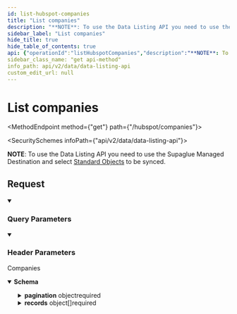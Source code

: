 ```yaml
---
id: list-hubspot-companies
title: "List companies"
description: "**NOTE**: To use the Data Listing API you need to use the Supaglue Managed Destination and select [Standard Objects](https://docs.supaglue.com/next/platform/objects/overview#configuration) to be synced."
sidebar_label: "List companies"
hide_title: true
hide_table_of_contents: true
api: {"operationId":"listHubspotCompanies","description":"**NOTE**: To use the Data Listing API you need to use the Supaglue Managed Destination and select [Standard Objects](https://docs.supaglue.com/next/platform/objects/overview#configuration) to be synced.\n","tags":["Hubspot"],"security":[{"x-api-key":[]}],"parameters":[{"name":"modified_after","in":"query","schema":{"type":"string","format":"date-time","example":"2023-02-23T00:00:00.000Z"},"description":"If provided, will only return objects modified after this datetime"},{"name":"page_size","in":"query","schema":{"type":"string","example":"123"},"description":"Number of results to return per page. (Max: 1000)"},{"name":"cursor","in":"query","schema":{"type":"string","example":"cD0yMDIxLTAxLTA2KzAzJTNBMjQlM0E1My40MzQzMjYlMkIwMCUzQTAw"},"description":"The pagination cursor value"},{"name":"x-customer-id","in":"header","schema":{"type":"string","example":"my-customer-1"},"description":"The customer ID that uniquely identifies the customer in your application","required":true}],"responses":{"200":{"description":"Companies","content":{"application/json":{"schema":{"type":"object","properties":{"pagination":{"type":"object","properties":{"next":{"type":"string","nullable":true,"example":"eyJpZCI6IjQyNTc5ZjczLTg1MjQtNDU3MC05YjY3LWVjYmQ3MDJjNmIxNCIsInJldmVyc2UiOmZhbHNlfQ=="},"previous":{"type":"string","nullable":true,"example":"eyJpZCI6IjBjZDhmYmZkLWU5NmQtNDEwZC05ZjQxLWIwMjU1YjdmNGI4NyIsInJldmVyc2UiOnRydWV9"},"total_count":{"type":"number","example":100}},"required":["next","previous"],"title":"pagination"},"records":{"type":"array","items":{"type":"object","properties":{"id":{"type":"string","example":"101","description":"the unique identifier for the company. This field is set automatically and cannot be edited. This can be used when updating companies through importing or through API."},"description":{"type":"string","nullable":true,"example":"Open-source developer platform for customer-facing integrations","description":"a short statement about the company's mission and goals."},"city":{"type":"string","nullable":true,"example":"San Francisco","description":"the city where the company is located."},"country":{"type":"string","nullable":true,"example":"United States","description":"the country where the company is located."},"zip":{"type":"string","nullable":true,"example":"94025","description":"postal or zip code for the company."},"state":{"type":"string","nullable":true,"example":"CA","description":"the state or region where the company is located."},"address":{"type":"string","nullable":true,"example":"525 Brannan St","description":"the street address of the company."},"phone":{"type":"string","nullable":true,"example":"(650) 450-8810","description":"the company's primary phone number."},"industry":{"type":"string","nullable":true,"example":"COMPUTER SOFTWARE","description":"the type of business the company performs. By default, this property has approximately 150 pre-defined options to select from. These options cannot be deleted, as they are used by HubSpot Insights, but you can add new custom options to meet your needs."},"name":{"type":"string","nullable":true,"example":"Supaglue","description":"the name of the company."},"numberofemployees":{"type":"string","nullable":true,"example":"3000","description":"total number of people who work for the company."},"hubspot_owner_id":{"type":"string","nullable":true,"example":"101","description":"the HubSpot user that the company is assigned to. You can assign additional users to a company record by creating a custom HubSpot user property."},"domain":{"type":"string","nullable":true,"example":"uos.com.sg","description":"the company's website domain. HubSpot Insights uses this domain to provide you with basic information about the company. Every property marked with an asterisk (*) can be populated automatically by HubSpot Insights once the domain name is populated."},"website":{"type":"string","nullable":true,"example":"http://www.uos.com.sg","description":"the company's web address. Filling in this property will also fill in Company domain name."},"is_deleted":{"type":"boolean","example":false,"description":""},"createdate":{"type":"string","format":"date-time","example":"2023-08-01T20:58:17.725Z","description":"the date the company was added to your account."},"notes_last_updated":{"type":"string","format":"date-time","example":"2023-08-01T20:58:17.725Z","description":"the last date and time a note, call, tracked and logged sales email, meeting, LinkedIn/SMS/WhatsApp message, task, or chat was logged on the company record. This is set automatically by HubSpot based on the most recent date/time set for an activity. For example, if a user logs a call and indicates that it occurred the day before, the Last activity date property will show yesterday's date."},"raw_data":{"type":"object","description":"The raw data returned by the provider.","additionalProperties":true}},"required":["id","description","hubspot_owner_id","city","country","zip","state","address","phone","fax","industry","name","numberofemployees","website","domain","is_deleted","createdate","notes_last_updated","raw_data"],"title":"hubspot_company"}}},"required":["pagination","records"]}}}}},"method":"get","path":"/hubspot/companies","servers":[{"url":"https://api.supaglue.io/data/v2","description":"Supaglue API"}],"securitySchemes":{"x-api-key":{"type":"apiKey","name":"x-api-key","in":"header","description":"API key to allow developers to access the API"}},"info":{"version":"0.13.13","title":"Data Listing API","contact":{"name":"Supaglue","email":"docs@supaglue.com","url":"https://supaglue.com"},"description":"#### Introduction\n\nWelcome to the Provider API documentation for Data Listing. You can use this API to list standard and custom objects to sync them from Supaglue to your database.\n\n:::info\n**NOTE**: To use the Data Listing API you need to use the Supaglue Managed Destination and select [Standard Objects](https://docs.supaglue.com/next/platform/objects/overview#configuration) to be synced.\n:::\n\n[![Run in Postman](https://run.pstmn.io/button.svg)](https://www.postman.com/supaglue/workspace/supaglue-public/overview)\n\n#### Base API URL\n```\nhttps://api.supaglue.io/data/v2\n```\n"},"postman":{"name":"List companies","description":{"content":"**NOTE**: To use the Data Listing API you need to use the Supaglue Managed Destination and select [Standard Objects](https://docs.supaglue.com/next/platform/objects/overview#configuration) to be synced.\n","type":"text/plain"},"url":{"path":["hubspot","companies"],"host":["{{baseUrl}}"],"query":[{"disabled":false,"description":{"content":"If provided, will only return objects modified after this datetime","type":"text/plain"},"key":"modified_after","value":""},{"disabled":false,"description":{"content":"Number of results to return per page. (Max: 1000)","type":"text/plain"},"key":"page_size","value":""},{"disabled":false,"description":{"content":"The pagination cursor value","type":"text/plain"},"key":"cursor","value":""}],"variable":[]},"header":[{"disabled":false,"description":{"content":"(Required) The customer ID that uniquely identifies the customer in your application","type":"text/plain"},"key":"x-customer-id","value":""},{"key":"Accept","value":"application/json"}],"method":"GET","auth":{"type":"apikey","apikey":[{"type":"any","value":"x-api-key","key":"key"},{"type":"any","value":"<API Key>","key":"value"},{"type":"any","value":"header","key":"in"}]}}}
sidebar_class_name: "get api-method"
info_path: api/v2/data/data-listing-api
custom_edit_url: null
---
```



<h1 className={"openapi__heading"}>List companies</h1>

<MethodEndpoint method={"get"} path={"/hubspot/companies"}></MethodEndpoint>

<SecuritySchemes infoPath={"api/v2/data/data-listing-api"}></SecuritySchemes>



**NOTE**: To use the Data Listing API you need to use the Supaglue Managed Destination and select [Standard Objects](https://docs.supaglue.com/next/platform/objects/overview#configuration) to be synced.


## Request

<details style={{"marginBottom":"1rem"}} className={"openapi-markdown__details"} data-collapsed={false} open={true}><summary style={{}}><h3 className={"openapi-markdown__details-summary-header-params"}>Query Parameters</h3></summary><div><ul><ParamsItem className={"paramsItem"} param={{"name":"modified_after","in":"query","schema":{"type":"string","format":"date-time","example":"2023-02-23T00:00:00.000Z"},"description":"If provided, will only return objects modified after this datetime"}}></ParamsItem><ParamsItem className={"paramsItem"} param={{"name":"page_size","in":"query","schema":{"type":"string","example":"123"},"description":"Number of results to return per page. (Max: 1000)"}}></ParamsItem><ParamsItem className={"paramsItem"} param={{"name":"cursor","in":"query","schema":{"type":"string","example":"cD0yMDIxLTAxLTA2KzAzJTNBMjQlM0E1My40MzQzMjYlMkIwMCUzQTAw"},"description":"The pagination cursor value"}}></ParamsItem></ul></div></details><details style={{"marginBottom":"1rem"}} className={"openapi-markdown__details"} data-collapsed={false} open={true}><summary style={{}}><h3 className={"openapi-markdown__details-summary-header-params"}>Header Parameters</h3></summary><div><ul><ParamsItem className={"paramsItem"} param={{"name":"x-customer-id","in":"header","schema":{"type":"string","example":"my-customer-1"},"description":"The customer ID that uniquely identifies the customer in your application","required":true}}></ParamsItem></ul></div></details><div><div><ApiTabs><TabItem label={"200"} value={"200"}><div>

Companies

</div><div><MimeTabs className={"openapi-tabs__mime"} schemaType={"response"}><TabItem label={"application/json"} value={"application/json"}><SchemaTabs className={"openapi-tabs__schema"}><TabItem label={"Schema"} value={"Schema"}><details style={{}} className={"openapi-markdown__details response"} data-collapsed={false} open={true}><summary style={{}} className={"openapi-markdown__details-summary-response"}><strong>Schema</strong></summary><div style={{"textAlign":"left","marginLeft":"1rem"}}></div><ul style={{"marginLeft":"1rem"}}><SchemaItem collapsible={true} className={"schemaItem"}><details style={{}} className={"openapi-markdown__details"}><summary style={{}}><span className={"openapi-schema__container"}><strong className={"openapi-schema__property"}>pagination</strong><span className={"openapi-schema__name"}> object</span><span className={"openapi-schema__divider"}></span><span className={"openapi-schema__required"}>required</span></span></summary><div style={{"marginLeft":"1rem"}}><SchemaItem collapsible={false} name={"next"} required={true} schemaName={"string"} qualifierMessage={undefined} schema={{"type":"string","nullable":true,"example":"eyJpZCI6IjQyNTc5ZjczLTg1MjQtNDU3MC05YjY3LWVjYmQ3MDJjNmIxNCIsInJldmVyc2UiOmZhbHNlfQ=="}}></SchemaItem><SchemaItem collapsible={false} name={"previous"} required={true} schemaName={"string"} qualifierMessage={undefined} schema={{"type":"string","nullable":true,"example":"eyJpZCI6IjBjZDhmYmZkLWU5NmQtNDEwZC05ZjQxLWIwMjU1YjdmNGI4NyIsInJldmVyc2UiOnRydWV9"}}></SchemaItem><SchemaItem collapsible={false} name={"total_count"} required={false} schemaName={"number"} qualifierMessage={undefined} schema={{"type":"number","example":100}}></SchemaItem></div></details></SchemaItem><SchemaItem collapsible={true} className={"schemaItem"}><details style={{}} className={"openapi-markdown__details"}><summary style={{}}><span className={"openapi-schema__container"}><strong className={"openapi-schema__property"}>records</strong><span className={"openapi-schema__name"}> object[]</span><span className={"openapi-schema__divider"}></span><span className={"openapi-schema__required"}>required</span></span></summary><div style={{"marginLeft":"1rem"}}><li><div style={{"fontSize":"var(--ifm-code-font-size)","opacity":"0.6","marginLeft":"-.5rem","paddingBottom":".5rem"}}>Array [</div></li><SchemaItem collapsible={false} name={"id"} required={true} schemaName={"string"} qualifierMessage={undefined} schema={{"type":"string","example":"101","description":"the unique identifier for the company. This field is set automatically and cannot be edited. This can be used when updating companies through importing or through API."}}></SchemaItem><SchemaItem collapsible={false} name={"description"} required={true} schemaName={"string"} qualifierMessage={undefined} schema={{"type":"string","nullable":true,"example":"Open-source developer platform for customer-facing integrations","description":"a short statement about the company's mission and goals."}}></SchemaItem><SchemaItem collapsible={false} name={"city"} required={true} schemaName={"string"} qualifierMessage={undefined} schema={{"type":"string","nullable":true,"example":"San Francisco","description":"the city where the company is located."}}></SchemaItem><SchemaItem collapsible={false} name={"country"} required={true} schemaName={"string"} qualifierMessage={undefined} schema={{"type":"string","nullable":true,"example":"United States","description":"the country where the company is located."}}></SchemaItem><SchemaItem collapsible={false} name={"zip"} required={true} schemaName={"string"} qualifierMessage={undefined} schema={{"type":"string","nullable":true,"example":"94025","description":"postal or zip code for the company."}}></SchemaItem><SchemaItem collapsible={false} name={"state"} required={true} schemaName={"string"} qualifierMessage={undefined} schema={{"type":"string","nullable":true,"example":"CA","description":"the state or region where the company is located."}}></SchemaItem><SchemaItem collapsible={false} name={"address"} required={true} schemaName={"string"} qualifierMessage={undefined} schema={{"type":"string","nullable":true,"example":"525 Brannan St","description":"the street address of the company."}}></SchemaItem><SchemaItem collapsible={false} name={"phone"} required={true} schemaName={"string"} qualifierMessage={undefined} schema={{"type":"string","nullable":true,"example":"(650) 450-8810","description":"the company's primary phone number."}}></SchemaItem><SchemaItem collapsible={false} name={"industry"} required={true} schemaName={"string"} qualifierMessage={undefined} schema={{"type":"string","nullable":true,"example":"COMPUTER SOFTWARE","description":"the type of business the company performs. By default, this property has approximately 150 pre-defined options to select from. These options cannot be deleted, as they are used by HubSpot Insights, but you can add new custom options to meet your needs."}}></SchemaItem><SchemaItem collapsible={false} name={"name"} required={true} schemaName={"string"} qualifierMessage={undefined} schema={{"type":"string","nullable":true,"example":"Supaglue","description":"the name of the company."}}></SchemaItem><SchemaItem collapsible={false} name={"numberofemployees"} required={true} schemaName={"string"} qualifierMessage={undefined} schema={{"type":"string","nullable":true,"example":"3000","description":"total number of people who work for the company."}}></SchemaItem><SchemaItem collapsible={false} name={"hubspot_owner_id"} required={true} schemaName={"string"} qualifierMessage={undefined} schema={{"type":"string","nullable":true,"example":"101","description":"the HubSpot user that the company is assigned to. You can assign additional users to a company record by creating a custom HubSpot user property."}}></SchemaItem><SchemaItem collapsible={false} name={"domain"} required={true} schemaName={"string"} qualifierMessage={undefined} schema={{"type":"string","nullable":true,"example":"uos.com.sg","description":"the company's website domain. HubSpot Insights uses this domain to provide you with basic information about the company. Every property marked with an asterisk (*) can be populated automatically by HubSpot Insights once the domain name is populated."}}></SchemaItem><SchemaItem collapsible={false} name={"website"} required={true} schemaName={"string"} qualifierMessage={undefined} schema={{"type":"string","nullable":true,"example":"http://www.uos.com.sg","description":"the company's web address. Filling in this property will also fill in Company domain name."}}></SchemaItem><SchemaItem collapsible={false} name={"is_deleted"} required={true} schemaName={"boolean"} qualifierMessage={undefined} schema={{"type":"boolean","example":false,"description":""}}></SchemaItem><SchemaItem collapsible={false} name={"createdate"} required={true} schemaName={"date-time"} qualifierMessage={undefined} schema={{"type":"string","format":"date-time","example":"2023-08-01T20:58:17.725Z","description":"the date the company was added to your account."}}></SchemaItem><SchemaItem collapsible={false} name={"notes_last_updated"} required={true} schemaName={"date-time"} qualifierMessage={undefined} schema={{"type":"string","format":"date-time","example":"2023-08-01T20:58:17.725Z","description":"the last date and time a note, call, tracked and logged sales email, meeting, LinkedIn/SMS/WhatsApp message, task, or chat was logged on the company record. This is set automatically by HubSpot based on the most recent date/time set for an activity. For example, if a user logs a call and indicates that it occurred the day before, the Last activity date property will show yesterday's date."}}></SchemaItem><SchemaItem collapsible={true} className={"schemaItem"}><details style={{}} className={"openapi-markdown__details"}><summary style={{}}><span className={"openapi-schema__container"}><strong className={"openapi-schema__property"}>raw_data</strong><span className={"openapi-schema__name"}> object</span><span className={"openapi-schema__divider"}></span><span className={"openapi-schema__required"}>required</span></span></summary><div style={{"marginLeft":"1rem"}}><div style={{"marginTop":".5rem","marginBottom":".5rem"}}>

The raw data returned by the provider.

</div><SchemaItem name={"property name*"} required={false} schemaName={"any"} qualifierMessage={undefined} schema={{"type":"object","description":"The raw data returned by the provider.","additionalProperties":true}} collapsible={false} discriminator={false}></SchemaItem></div></details></SchemaItem><li><div style={{"fontSize":"var(--ifm-code-font-size)","opacity":"0.6","marginLeft":"-.5rem"}}>]</div></li></div></details></SchemaItem></ul></details></TabItem><TabItem label={"Example (from schema)"} value={"Example (from schema)"}><ResponseSamples responseExample={"{\n  \"pagination\": {\n    \"next\": \"eyJpZCI6IjQyNTc5ZjczLTg1MjQtNDU3MC05YjY3LWVjYmQ3MDJjNmIxNCIsInJldmVyc2UiOmZhbHNlfQ==\",\n    \"previous\": \"eyJpZCI6IjBjZDhmYmZkLWU5NmQtNDEwZC05ZjQxLWIwMjU1YjdmNGI4NyIsInJldmVyc2UiOnRydWV9\",\n    \"total_count\": 100\n  },\n  \"records\": [\n    {\n      \"id\": \"101\",\n      \"description\": \"Open-source developer platform for customer-facing integrations\",\n      \"city\": \"San Francisco\",\n      \"country\": \"United States\",\n      \"zip\": \"94025\",\n      \"state\": \"CA\",\n      \"address\": \"525 Brannan St\",\n      \"phone\": \"(650) 450-8810\",\n      \"industry\": \"COMPUTER SOFTWARE\",\n      \"name\": \"Supaglue\",\n      \"numberofemployees\": \"3000\",\n      \"hubspot_owner_id\": \"101\",\n      \"domain\": \"uos.com.sg\",\n      \"website\": \"http://www.uos.com.sg\",\n      \"is_deleted\": false,\n      \"createdate\": \"2023-08-01T20:58:17.725Z\",\n      \"notes_last_updated\": \"2023-08-01T20:58:17.725Z\",\n      \"raw_data\": {}\n    }\n  ]\n}"} language={"json"}></ResponseSamples></TabItem></SchemaTabs></TabItem></MimeTabs></div></TabItem></ApiTabs></div></div>
      